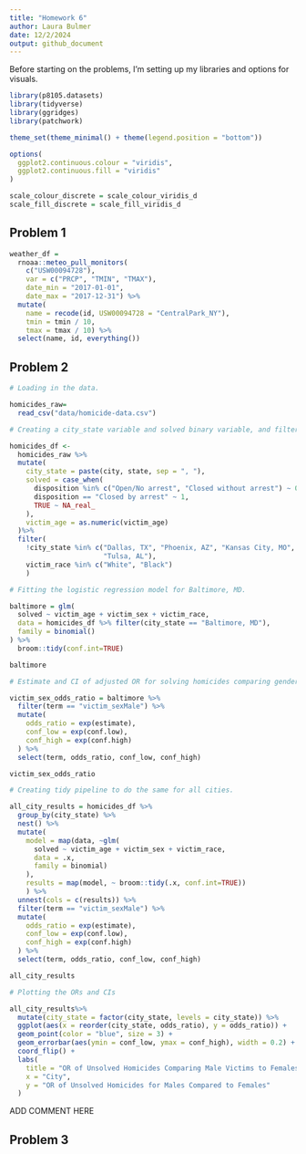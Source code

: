 ```yaml
---
title: "Homework 6"
author: Laura Bulmer
date: 12/2/2024
output: github_document
---
```


Before starting on the problems, I'm setting up my libraries and options for visuals. 

```r
library(p8105.datasets)
library(tidyverse)
library(ggridges)
library(patchwork)

theme_set(theme_minimal() + theme(legend.position = "bottom"))

options(
  ggplot2.continuous.colour = "viridis",
  ggplot2.continuous.fill = "viridis"
)

scale_colour_discrete = scale_colour_viridis_d
scale_fill_discrete = scale_fill_viridis_d
```

## Problem 1 

```r
weather_df = 
  rnoaa::meteo_pull_monitors(
    c("USW00094728"),
    var = c("PRCP", "TMIN", "TMAX"), 
    date_min = "2017-01-01",
    date_max = "2017-12-31") %>%
  mutate(
    name = recode(id, USW00094728 = "CentralPark_NY"),
    tmin = tmin / 10,
    tmax = tmax / 10) %>%
  select(name, id, everything())
```

## Problem 2

```r
# Loading in the data. 

homicides_raw= 
  read_csv("data/homicide-data.csv")

# Creating a city_state variable and solved binary variable, and filtering.

homicides_df <- 
  homicides_raw %>%
  mutate(
    city_state = paste(city, state, sep = ", "),
    solved = case_when(
      disposition %in% c("Open/No arrest", "Closed without arrest") ~ 0,
      disposition == "Closed by arrest" ~ 1,
      TRUE ~ NA_real_
    ),
    victim_age = as.numeric(victim_age)
  )%>%
  filter(
    !city_state %in% c("Dallas, TX", "Phoenix, AZ", "Kansas City, MO", 
                       "Tulsa, AL"),
    victim_race %in% c("White", "Black")
    )
```

```r
# Fitting the logistic regression model for Baltimore, MD.

baltimore = glm(
  solved ~ victim_age + victim_sex + victim_race,
  data = homicides_df %>% filter(city_state == "Baltimore, MD"),
  family = binomial()
) %>%
  broom::tidy(conf.int=TRUE) 

baltimore

# Estimate and CI of adjusted OR for solving homicides comparing genders

victim_sex_odds_ratio = baltimore %>%
  filter(term == "victim_sexMale") %>%
  mutate(
    odds_ratio = exp(estimate),
    conf_low = exp(conf.low),
    conf_high = exp(conf.high)
  ) %>%
  select(term, odds_ratio, conf_low, conf_high)

victim_sex_odds_ratio
```

```r

# Creating tidy pipeline to do the same for all cities.

all_city_results = homicides_df %>%
  group_by(city_state) %>%
  nest() %>%
  mutate(
    model = map(data, ~glm(
      solved ~ victim_age + victim_sex + victim_race,
      data = .x, 
      family = binomial)
    ),
    results = map(model, ~ broom::tidy(.x, conf.int=TRUE))
    ) %>%
  unnest(cols = c(results)) %>%
  filter(term == "victim_sexMale") %>%
  mutate(
    odds_ratio = exp(estimate),
    conf_low = exp(conf.low),
    conf_high = exp(conf.high)
  ) %>%
  select(term, odds_ratio, conf_low, conf_high)

all_city_results
```

```r
# Plotting the ORs and CIs

all_city_results%>%
  mutate(city_state = factor(city_state, levels = city_state)) %>%
  ggplot(aes(x = reorder(city_state, odds_ratio), y = odds_ratio)) +
  geom_point(color = "blue", size = 3) +
  geom_errorbar(aes(ymin = conf_low, ymax = conf_high), width = 0.2) +
  coord_flip() + 
  labs(
    title = "OR of Unsolved Homicides Comparing Male Victims to Females",
    x = "City",
    y = "OR of Unsolved Homicides for Males Compared to Females"
  )
```

ADD COMMENT HERE

## Problem 3

